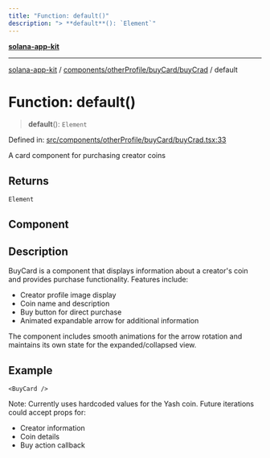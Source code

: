 ```yaml
---
title: "Function: default()"
description: "> **default**(): `Element`"
---
```


[**solana-app-kit**](../../../../../README.mdx)

***

[solana-app-kit](../../../../../README.mdx) / [components/otherProfile/buyCard/buyCrad](../README.mdx) / default

# Function: default()

> **default**(): `Element`

Defined in: [src/components/otherProfile/buyCard/buyCrad.tsx:33](https://github.com/SendArcade/solana-social-starter/blob/b27156124ee1831d644b1af765e8d55a2885cd4f/src/components/otherProfile/buyCard/buyCrad.tsx#L33)

A card component for purchasing creator coins

## Returns

`Element`

## Component

## Description

BuyCard is a component that displays information about a creator's coin
and provides purchase functionality. Features include:
- Creator profile image display
- Coin name and description
- Buy button for direct purchase
- Animated expandable arrow for additional information

The component includes smooth animations for the arrow rotation and
maintains its own state for the expanded/collapsed view.

## Example

```tsx
<BuyCard />
```

Note: Currently uses hardcoded values for the Yash coin.
Future iterations could accept props for:
- Creator information
- Coin details
- Buy action callback
